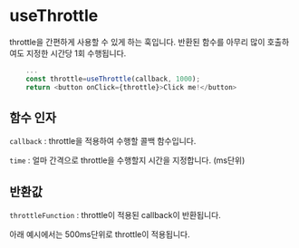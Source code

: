 
<Meta of={Throttle} />

# useThrottle

throttle을 간편하게 사용할 수 있게 하는 훅입니다.
반환된 함수를 아무리 많이 호출하여도 지정한 시간당 1회 수행됩니다.

```typescript
    ...
    const throttle=useThrottle(callback, 1000);
    return <button onClick={throttle}>Click me!</button>
```

## 함수 인자

`callback` : throttle을 적용하여 수행할 콜백 함수입니다.

`time` : 얼마 간격으로 throttle을 수행할지 시간을 지정합니다. (ms단위)

## 반환값

`throttleFunction` : throttle이 적용된 callback이 반환됩니다.

아래 예시에서는 500ms단위로 throttle이 적용됩니다.

<Canvas of={Throttle.defaultStory} />
